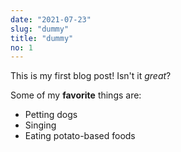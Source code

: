 ```yaml
---
date: "2021-07-23"
slug: "dummy"
title: "dummy"
no: 1
---
```


This is my first blog post! Isn't it *great*?

Some of my **favorite** things are:

* Petting dogs
* Singing
* Eating potato-based foods